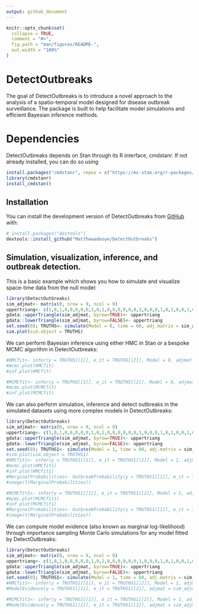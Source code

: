 ```yaml
---
output: github_document
---
```


<!-- README.md is generated from README.Rmd. Please edit that file -->

```r
knitr::opts_chunk$set(
  collapse = TRUE,
  comment = "#>",
  fig.path = "man/figures/README-",
  out.width = "100%"
)
```

# DetectOutbreaks

<!-- badges: start -->
<!-- badges: end -->

The goal of DetectOutbreaks is to introduce a novel approach to the analysis of a spatio-temporal model designed for disease outbreak surveillance. The package is built to help facilitate model simulations and efficient Bayesian inference methods.

# Dependencies

<!-- badges: start -->
<!-- badges: end -->

DetectOutbreaks depends on Stan through its R interface, cmdstanr. If not already installed, you can do so using

``` r
install.packages("cmdstanr", repos = c("https://mc-stan.org/r-packages/", getOption("repos")))
library(cmdstanr)
install_cmdstan()
```

## Installation

You can install the development version of DetectOutbreaks from [GitHub](https://github.com/) with:

``` r
# install.packages("devtools")
devtools::install_github("Matthewadeoye/DetectOutbreaks")
```

## Simulation, visualization, inference, and outbreak detection.

This is a basic example which shows you how to simulate and visualize space-time data from the null model:

```r
library(DetectOutbreaks)
sim_adjmat<- matrix(0, nrow = 9, ncol = 9)
uppertriang<- c(1,0,1,0,0,0,0,0,1,0,1,0,0,0,0,0,0,1,0,0,0,1,0,1,0,0,1,0,1,0,0,0,1,1,0,1)
gdata::upperTriangle(sim_adjmat, byrow=TRUE)<- uppertriang
gdata::lowerTriangle(sim_adjmat, byrow=FALSE)<- uppertriang
set.seed(0); TRUTHS<- simulate(Model = 0, time = 60, adj.matrix = sim_adjmat)
sim.plot(sim.object = TRUTHS)
```

We can perform Bayesian inference using either HMC in Stan or a bespoke MCMC algorithm in DetectOutbreaks:

```r
#HMCfit<- infer(y = TRUTHS[[1]], e_it = TRUTHS[[2]], Model = 0, adjmat = sim_adjmat, Stan = TRUE, ModEvid = TRUE, OutbreakProb = FALSE)
#mcmc.plot(HMCfit)
#inf.plot(HMCfit)

#MCMCfit<- infer(y = TRUTHS[[1]], e_it = TRUTHS[[2]], Model = 0, adjmat = sim_adjmat, Stan = FALSE, ModEvid = TRUE, OutbreakProb = FALSE)
#mcmc.plot(MCMCfit)
#inf.plot(MCMCfit)
```


We can also perform simulation, inference and detect outbreaks in the simulated datasets using more complex models in DetectOutbreaks:

```r
library(DetectOutbreaks)
sim_adjmat<- matrix(0, nrow = 9, ncol = 9)
uppertriang<- c(1,0,1,0,0,0,0,0,1,0,1,0,0,0,0,0,0,1,0,0,0,1,0,1,0,0,1,0,1,0,0,0,1,1,0,1)
gdata::upperTriangle(sim_adjmat, byrow=TRUE)<- uppertriang
gdata::lowerTriangle(sim_adjmat, byrow=FALSE)<- uppertriang
set.seed(0); TRUTHS1<- simulate(Model = 1, time = 60, adj.matrix = sim_adjmat)
#sim.plot(sim.object = TRUTHS1)
#HMCfit1<- infer(y = TRUTHS1[[1]], e_it = TRUTHS1[[2]], Model = 1, adjmat = sim_adjmat, Stan = TRUE, ModEvid = TRUE, OutbreakProb = FALSE)
#mcmc.plot(HMCfit1)
#inf.plot(HMCfit1)
#MarginalProbabilities<- OutbreakProbability(y = TRUTHS1[[1]], e_it = TRUTHS1[[2]], inf.object = HMCfit1, adjmat = sim_adjmat, Model = 1)
#image(t(MarginalProbabilities))

#MCMCfit1<- infer(y = TRUTHS1[[1]], e_it = TRUTHS1[[2]], Model = 1, adjmat = sim_adjmat, Stan = FALSE, ModEvid = TRUE, OutbreakProb = FALSE)
#mcmc.plot(MCMCfit1)
#inf.plot(MCMCfit1)
#MarginalProbabilities<- OutbreakProbability(y = TRUTHS1[[1]], e_it = TRUTHS1[[2]], inf.object = #MCMCfit1, adjmat = sim_adjmat, Model = 1)
#image(t(MarginalProbabilities))
```


We can compute model evidence (also known as marginal log-likelihood) through importance sampling Monte Carlo simulations for any model fitted by DetectOutbreaks:

```r
library(DetectOutbreaks)
sim_adjmat<- matrix(0, nrow = 9, ncol = 9)
uppertriang<- c(1,0,1,0,0,0,0,0,1,0,1,0,0,0,0,0,0,1,0,0,0,1,0,1,0,0,1,0,1,0,0,0,1,1,0,1)
gdata::upperTriangle(sim_adjmat, byrow=TRUE)<- uppertriang
gdata::lowerTriangle(sim_adjmat, byrow=FALSE)<- uppertriang
set.seed(0); TRUTHS1<- simulate(Model = 1, time = 60, adj.matrix = sim_adjmat)
#HMCfit1<- infer(y = TRUTHS1[[1]], e_it = TRUTHS1[[2]], Model = 1, adjmat = sim_adjmat, Stan = TRUE, ModEvid = FALSE, OutbreakProb = FALSE)
#ModelEvidence(y = TRUTHS1[[1]], e_it = TRUTHS1[[2]], adjmat = sim_adjmat, Model = 1, inf.object = HMCfit1, num_samples = 50000)

#MCMCfit1<- infer(y = TRUTHS1[[1]], e_it = TRUTHS1[[2]], Model = 1, adjmat = sim_adjmat, Stan = FALSE, ModEvid = FALSE, OutbreakProb = FALSE)
#ModelEvidence(y = TRUTHS1[[1]], e_it = TRUTHS1[[2]], adjmat = sim_adjmat, Model = 1, inf.object = MCMCfit1, num_samples = 50000)
```



